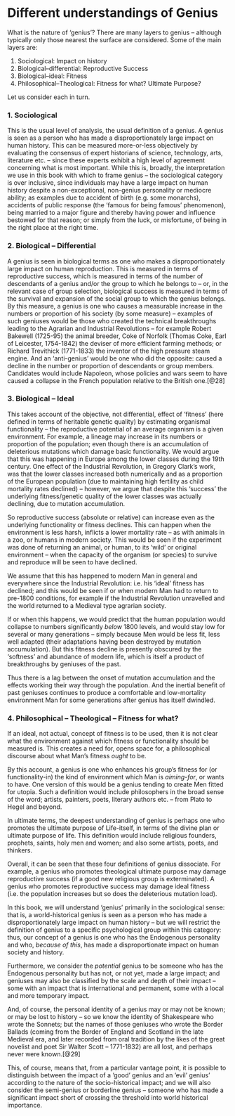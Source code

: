 # Different understandings of Genius

What is the nature of ‘genius’? There are many layers to genius – although typically only those nearest the surface are considered. Some of the main layers are:

1. Sociological: Impact on history
2. Biological–differential: Reproductive Success
3. Biological–ideal: Fitness
4. Philosophical–Theological: Fitness for what? Ultimate Purpose?

Let us consider each in turn.

### 1. Sociological {-}

This is the usual level of analysis, the usual definition of a genius. A genius is seen as a person who has made a disproportionately large impact on human history. This can be measured more-or-less objectively by evaluating the consensus of expert historians of science, technology, arts, literature etc. – since these experts exhibit a high level of agreement concerning what is most important.
While this is, broadly, the interpretation we use in this book with which to frame genius – the sociological category is over inclusive, since individuals may have a large impact on human history despite a non-exceptional, non-genius personality or mediocre ability; as examples due to accident of birth (e.g. some monarchs), accidents of public response (the ‘famous for being famous’ phenomenon), being married to a major figure and thereby having power and influence bestowed for that reason; or simply from the luck, or misfortune, of being in the right place at the right time.

### 2. Biological – Differential {-}

A genius is seen in biological terms as one who makes a disproportionately large impact on human reproduction. This is measured in terms of reproductive success, which is measured in terms of the number of descendants of a genius and/or the group to which he belongs to – or, in the relevant case of group selection, biological success is measured in terms of the survival and expansion of the social group to which the genius belongs.
By this measure, a genius is one who causes a measurable increase in the numbers or proportion of his society (by some measure) – examples of such geniuses would be those who created the technical breakthroughs leading to the Agrarian and Industrial Revolutions – for example Robert Bakewell (1725-95) the animal breeder, Coke of Norfolk (Thomas Coke, Earl of Leicester, 1754-1842) the deviser of more efficient farming methods; or Richard Trevithick (1771-1833) the inventor of the high pressure steam engine.
And an ‘anti-genius’ would be one who did the opposite: caused a decline in the number or proportion of descendants or group members. Candidates would include Napoleon, whose policies and wars seem to have caused a collapse in the French population relative to the British one.[@28]

### 3. Biological – Ideal {-}

This takes account of the objective, not differential, effect of ‘fitness’ (here defined in terms of heritable genetic quality) by estimating organismal functionality – the reproductive potential of an average organism is a given environment.
For example, a lineage may increase in its numbers or proportion of the population; even though there is an accumulation of deleterious mutations which damage basic functionality. We would argue that this was happening in Europe among the lower classes during the 19th century. One effect of the Industrial Revolution, in Gregory Clark’s work, was that the lower classes increased both numerically and as a proportion of the European population (due to maintaining high fertility as child mortality rates declined) – however, we argue that despite this ‘success’ the underlying fitness/genetic quality of the lower classes was actually declining, due to mutation accumulation.

So reproductive success (absolute or relative) can increase even as the underlying functionality or fitness declines. This can happen when the environment is less harsh, inflicts a lower mortality rate – as with animals in a zoo, or humans in modern society. This would be seen if the experiment was done of returning an animal, or human, to its ‘wild’ or original environment – when the capacity of the organism (or species) to survive and reproduce will be seen to have declined.

We assume that this has happened to modern Man in general and everywhere since the Industrial Revolution: i.e. his ‘ideal’ fitness has declined; and this would be seen if or when modern Man had to return to pre-1800 conditions, for example if the Industrial Revolution unravelled and the world returned to a Medieval type agrarian society.

If or when this happens, we would predict that the human population would collapse to numbers significantly _below_ 1800 levels, and would stay low for several or many generations – simply because Men would be less fit, less well adapted (their adaptations having been destroyed by mutation accumulation). But this fitness decline is presently obscured by the ‘softness’ and abundance of modern life, which is itself a product of breakthroughs by geniuses of the past.

Thus there is a lag between the onset of mutation accumulation and the effects working their way through the population. And the inertial benefit of past geniuses continues to produce a comfortable and low-mortality environment Man for some generations after genius has itself dwindled.

### 4. Philosophical – Theological – Fitness for what? {-}

If an ideal, not actual, concept of fitness is to be used, then it is not clear what the environment against which fitness or functionality should be measured is. This creates a need for, opens space for, a philosophical discourse about what Man’s fitness _ought_ to be.

By this account, a genius is one who enhances his group’s fitness for (or functionality-in) the kind of environment which Man is _aiming-for_, or wants to have. One version of this would be a genius tending to create Men fitted for utopia. Such a definition would include philosophers in the broad sense of the word; artists, painters, poets, literary authors etc. – from Plato to Hegel and beyond.

In ultimate terms, the deepest understanding of genius is perhaps one who promotes the ultimate purpose of Life-itself, in terms of the divine plan or ultimate purpose of life. This definition would include religious founders, prophets, saints, holy men and women; and also some artists, poets, and thinkers.

Overall, it can be seen that these four definitions of genius dissociate. For example, a genius who promotes theological ultimate purpose may damage reproductive success (if a good new religious group is exterminated). A genius who promotes reproductive success may damage ideal fitness (i.e. the population increases but so does the deleterious mutation load).

In this book, we will understand ‘genius’ primarily in the sociological sense: that is, a world-historical genius is seen as a person who has made a disproportionately large impact on human history – but we will restrict the definition of genius to a specific psychological group within this category: thus, our concept of a genius is one who has the Endogenous personality and who, _because of this_, has made a disproportionate impact on human society and history.

Furthermore, we consider the _potential_ genius to be someone who has the Endogenous personality but has not, or not yet, made a large impact; and geniuses may also be classified by the scale and depth of their impact – some with an impact that is international and permanent, some with a local and more temporary impact.

And, of course, the personal identity of a genius may or may not be known; or may be lost to history – so we know the identity of Shakespeare who wrote the Sonnets; but the names of those geniuses who wrote the Border Ballads (coming from the Border of England and Scotland in the late Medieval era, and later recorded from oral tradition by the likes of the great novelist and poet Sir Walter Scott – 1771-1832) are all lost, and perhaps never were known.[@29]

This, of course, means that, from a particular vantage point, it is possible to distinguish between the impact of a ‘good’ genius and an ‘evil’ genius’ according to the nature of the socio-historical impact; and we will also consider the semi-genius or borderline genius – someone who has made a significant impact short of crossing the threshold into world historical importance.
